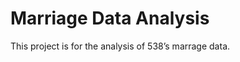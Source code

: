 Marriage Data Analysis
======================

This project is for the analysis of 538's marrage data.

